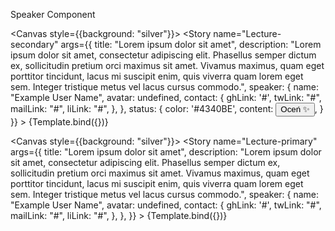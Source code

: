 
<Meta title="ui/Lecture" component={Lecture} />


Speaker Component

<Canvas style={{background: "silver"}}>
    <Story
        name="Lecture-secondary"
        args={{
            title: "Lorem ipsum dolor sit amet",
            description: "Lorem ipsum dolor sit amet, consectetur adipiscing elit. Phasellus semper dictum ex, sollicitudin pretium orci maximus sit amet. Vivamus maximus, quam eget porttitor tincidunt, lacus mi suscipit enim, quis viverra quam lorem eget sem. Integer tristique metus vel lacus cursus commodo.",
            speaker: {
                name: "Example User Name",
                avatar: undefined,
                contact: {
                    ghLink: '#',
                    twLink: "#",
                    mailLink: "#",
                    liLink: "#",
                },
                },
            status: {
                color: '#4340BE',
                content: <button> Oceń ✨</button>,
            }
        }}
    >
        {Template.bind({})}
    </Story>
</Canvas>

<Canvas style={{background: "silver"}}>
    <Story
        name="Lecture-primary"
        args={{
            title: "Lorem ipsum dolor sit amet",
            description: "Lorem ipsum dolor sit amet, consectetur adipiscing elit. Phasellus semper dictum ex, sollicitudin pretium orci maximus sit amet. Vivamus maximus, quam eget porttitor tincidunt, lacus mi suscipit enim, quis viverra quam lorem eget sem. Integer tristique metus vel lacus cursus commodo.",
            speaker: {
                name: "Example User Name",
                avatar: undefined,
                contact: {
                    ghLink: '#',
                    twLink: "#",
                    mailLink: "#",
                    liLink: "#",
                },
                },
        }}
    >
        {Template.bind({})}
    </Story>
</Canvas>
